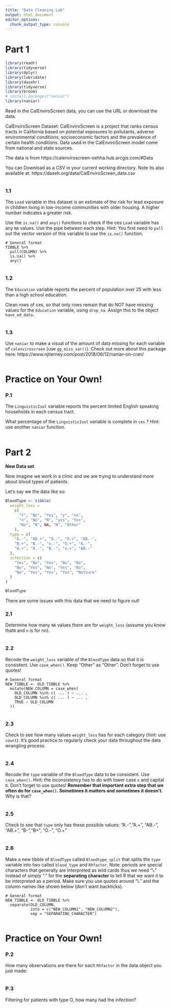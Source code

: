 ```yaml
---
title: "Data Cleaning Lab"
output: html_document
editor_options: 
  chunk_output_type: console
---
```


# Part 1


```r
library(readr)
library(tidyverse)
library(dplyr)
library(lubridate)
library(dasehr)
library(tidyverse)
library(broom)
# install.packages("naniar")
library(naniar)
```

Read in the CalEnviroScreen data, you can use the URL or download the data.

CalEnviroScreen Dataset: CalEnviroScreen is a project that ranks census tracts in California based on potential exposures to pollutants, adverse environmental conditions, socioeconomic factors and the prevalence of certain health conditions. Data used in the CalEnviroScreen model come from national and state sources.

The data is from https://calenviroscreen-oehha.hub.arcgis.com/#Data

You can Download as a CSV in your current working directory.  Note its also available at: 	https://daseh.org/data/CalEnviroScreen_data.csv

```r

```

### 1.1

The `Lead` variable in this dataset is an estimate of the risk for lead exposure in children living in low-income communities with older housing. A higher number indicates a greater risk.

Use the `is.na()`  and `any()` functions to check if the ces `Lead` variable has any `NA` values. Use the pipe between each step. 
Hint: You first need to `pull` out the vector version of this variable to use the `is.na()` function.

```
# General format
TIBBLE %>%
  pull(COLUMN) %>%
  is.na() %>%
  any()
```

```r

```

### 1.2

The `Education` variable reports the percent of population over 25 with less than a high school education. 

Clean rows of ces, so that only rows remain that do NOT have missing values for the `Education` variable,  using `drop_na`. Assign this to the object `have_ed_data.`

```r

```

### 1.3

Use `naniar` to make a visual of the amount of data missing for each variable of `calenviroscreen` (use `gg_miss_var()`). Check out more about this package here: https://www.njtierney.com/post/2018/06/12/naniar-on-cran/

```r

```


# Practice on Your Own!

### P.1

The `LinguisticIsol` variable reports the percent limited English speaking households in each census tract.

What percentage of the `LinguisticIsol` variable is complete in `ces` ? Hint: use another `naniar` function.
 
```r

```


# Part 2

**New Data set**

Now imagine we work in a clinic and we are trying to understand more about blood types of patients. 

Let's say we the data like so:

```r
BloodType <- tibble(
  weight_loss =
    c(
      "Y", "No", "Yes", "y", "no",
      "n", "No", "N", "yes", "Yes",
      "No", "N", NA, "N", "Other"
    ),
  type = c(
    "A.-", "AB.+", "O.-", "O.+", "AB.-",
    "B.+", "B.-", "o.-", "O.+", "A.-",
    "A.+", "O.-", "B.-", "o.+", "AB.-"
  ),
  infection = c(
    "Yes", "No", "Yes", "No", "No",
    "No", "Yes", "No", "Yes", "No",
    "No", "Yes", "Yes", "Yes", "NotSure"
  )
)

BloodType
```

There are some issues with this data that we need to figure out!

### 2.1

Determine how many `NA` values there are for `weight_loss` (assume you know that`N` and `n` is for no).

```r

```

### 2.2

Recode the `weight_loss` variable of the `BloodType` data so that it is consistent. Use `case_when()`. Keep "Other" as "Other". Don't forget to use quotes!

```
# General format
NEW_TIBBLE <- OLD_TIBBLE %>%
  mutate(NEW_COLUMN = case_when(
    OLD_COLUMN %in% c( ... ) ~ ... ,
    OLD_COLUMN %in% c( ... ) ~ ... ,
    TRUE ~ OLD_COLUMN
  ))
```

```r

```

### 2.3

Check to see how many values `weight_loss` has for each category (hint: use `count`). It's good practice to regularly check your data throughout the data wrangling process.

```r

```

### 2.4

Recode the `type` variable of the `BloodType` data to be consistent. Use `case_when()`. Hint: the inconsistency has to do with lower case `o` and capital `O`. Don't forget to use quotes! **Remember that important extra step that we often do for `case_when()`. Sometimes it matters and sometimes it doesn't.** Why is that?

```r

```

### 2.5

Check to see that `type` only has these possible values:
 "A.-","A.+", "AB.-", "AB.+", "B-","B+", "O.-", "O.+"

```r

```

### 2.6

Make a new tibble of `BloodType` called `Bloodtype_split` that splits the `type` variable into two called `blood_type` and  `Rhfactor`. Note: periods are special characters that generally are interpreted as wild cards thus we need "\\." instead of simply "." for the **separating character** to tell R that we want it to be interpreted as a period. Make sure you use quotes around "\\." and the column names like shown below (don't want backticks).

```
# General format
NEW_TIBBLE <- OLD_TIBBLE %>%
  separate(OLD_COLUMN,
           into = c("NEW_COLUMN1", "NEW_COLUMN2"),
           sep = "SEPARATING_CHARACTER")
```

```r

```


# Practice on Your Own!

### P.2

How many observations are there for each `Rhfactor` in the data object you just made:

```r

```

### P.3

Filtering for patients with type O, how many had the infection?

```r

```

